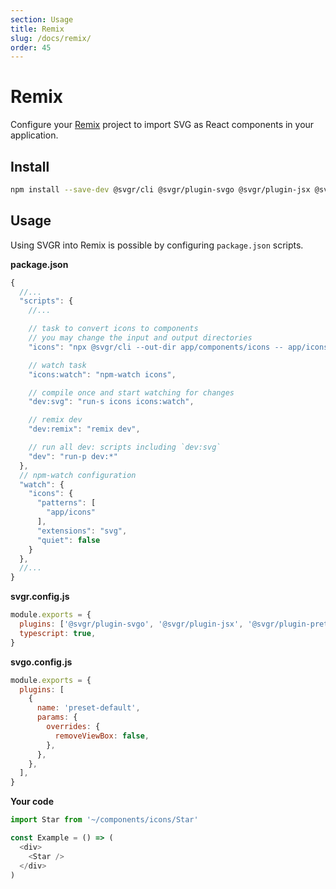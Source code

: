 ```yaml
---
section: Usage
title: Remix
slug: /docs/remix/
order: 45
---
```


# Remix

Configure your [Remix](https://remix.run/) project to import SVG as React components in your application.

<carbon-ad />

## Install

```bash
npm install --save-dev @svgr/cli @svgr/plugin-svgo @svgr/plugin-jsx @svgr/plugin-prettier npm-watch npm-run-all
```

## Usage

Using SVGR into Remix is possible by configuring `package.json` scripts.

**package.json**

```js
{
  //...
  "scripts": {
    //...

    // task to convert icons to components
    // you may change the input and output directories
    "icons": "npx @svgr/cli --out-dir app/components/icons -- app/icons",

    // watch task
    "icons:watch": "npm-watch icons",

    // compile once and start watching for changes
    "dev:svg": "run-s icons icons:watch",

    // remix dev
    "dev:remix": "remix dev",

    // run all dev: scripts including `dev:svg`
    "dev": "run-p dev:*"
  },
  // npm-watch configuration
  "watch": {
    "icons": {
      "patterns": [
        "app/icons"
      ],
      "extensions": "svg",
      "quiet": false
    }
  },
  //...
}
```

**svgr.config.js**

```js
module.exports = {
  plugins: ['@svgr/plugin-svgo', '@svgr/plugin-jsx', '@svgr/plugin-prettier'],
  typescript: true,
}
```

**svgo.config.js**

```js
module.exports = {
  plugins: [
    {
      name: 'preset-default',
      params: {
        overrides: {
          removeViewBox: false,
        },
      },
    },
  ],
}
```

**Your code**

```js
import Star from '~/components/icons/Star'

const Example = () => (
  <div>
    <Star />
  </div>
)
```
